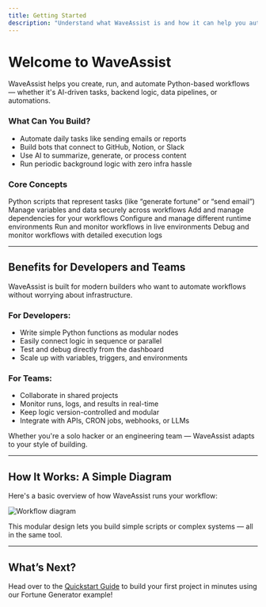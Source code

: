 ```yaml
---
title: Getting Started
description: "Understand what WaveAssist is and how it can help you automate workflows with ease."
---
```


# Welcome to WaveAssist

WaveAssist helps you create, run, and automate Python-based workflows — whether it's AI-driven tasks, backend logic, data pipelines, or automations.

### What Can You Build?

- Automate daily tasks like sending emails or reports
- Build bots that connect to GitHub, Notion, or Slack
- Use AI to summarize, generate, or process content
- Run periodic background logic with zero infra hassle

### Core Concepts

<CardGroup cols={2}>
  <Card title="Nodes" icon="diagram-project" href="./core-concepts/nodes">
    Python scripts that represent tasks (like “generate fortune” or “send email”)
  </Card>
  <Card title="Data" icon="database" href="./core-concepts/data">
    Manage variables and data securely across workflows
  </Card>
  <Card title="Packages" icon="box" href="./core-concepts/packages">
    Add and manage dependencies for your workflows
  </Card>
  <Card title="Environments" icon="cubes" href="./core-concepts/environments">
    Configure and manage different runtime environments
  </Card>
  <Card title="Deployments" icon="cloud" href="./core-concepts/deployments">
    Run and monitor workflows in live environments
  </Card>
  <Card title="Logs" icon="file-lines" href="./core-concepts/logs">
    Debug and monitor workflows with detailed execution logs
  </Card>
</CardGroup>

---

## Benefits for Developers and Teams

WaveAssist is built for modern builders who want to automate workflows without worrying about infrastructure.

### For Developers:
- Write simple Python functions as modular nodes
- Easily connect logic in sequence or parallel
- Test and debug directly from the dashboard
- Scale up with variables, triggers, and environments

### For Teams:
- Collaborate in shared projects
- Monitor runs, logs, and results in real-time
- Keep logic version-controlled and modular
- Integrate with APIs, CRON jobs, webhooks, or LLMs

Whether you're a solo hacker or an engineering team — WaveAssist adapts to your style of building.

---

## How It Works: A Simple Diagram

Here's a basic overview of how WaveAssist runs your workflow:

<Frame caption="Basic Workflow Diagram (Conceptual)">
  <img src="/images/how_it_works_WaveAssist.png" alt="Workflow diagram" />
</Frame>

This modular design lets you build simple scripts or complex systems — all in the same tool.

---

## What’s Next?

Head over to the [Quickstart Guide](./quickstart) to build your first project in minutes using our Fortune Generator example!
